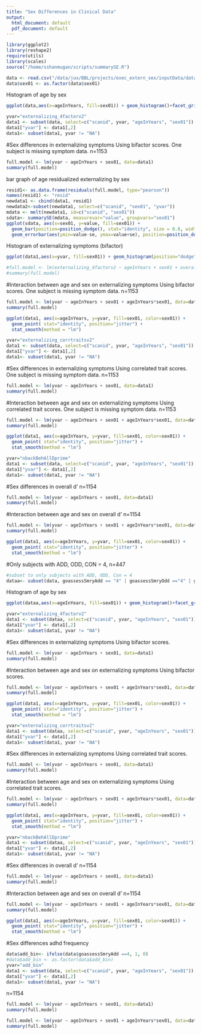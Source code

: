 ```yaml
---
title: "Sex Differences in Clinical Data"
output:
  html_document: default
  pdf_document: default
---
```


```r
library(ggplot2)
library(reshape2)
require(utils)
library(scales)
source("/home/sshanmugan/scripts/summarySE.R")
```


```r
data <- read.csv("/data/jux/BBL/projects/exec_extern_sex/inputData/data_agg/nback_n1154_from1601_20180827.csv")
data$sex01 <- as.factor(data$sex01)
```

Histogram of age by sex

```r
ggplot(data,aes(x=ageInYears, fill=sex01)) + geom_histogram()+facet_grid(~sex01)
```

```r

yvar="externalizing_4factorv2"
data1 <- subset(data, select=c("scanid", yvar, "ageInYears", "sex01"))
data1["yvar"] <- data1[,2]
data1<- subset(data1, yvar != "NA")
```

#Sex differences in externalizing symptoms 
Using bifactor scores. One subject is missing symptom data. n=1153
```r
full.model <- lm(yvar ~ ageInYears + sex01, data=data1)
summary(full.model)
```

bar graph of age residualized externalizing by sex
```r
resid1<- as.data.frame(residuals(full.model, type="pearson"))
names(resid1) <- "resid"
newdata1 <- cbind(data1, resid1)
newdata2<-subset(newdata1, select=c("scanid", "sex01", "yvar"))
mdata <- melt(newdata1, id=c("scanid", "sex01"))
sdata<- summarySE(mdata, measurevar="value", groupvars="sex01")
ggplot(sdata, aes(x=sex01, y=value, fill=sex01)) + 
  geom_bar(position=position_dodge(), stat="identity", size = 0.8, width=0.65) +
  geom_errorbar(aes(ymin=value-se, ymax=value+se), position=position_dodge(0.65), width=0.15, size=0.8)
```

Histogram of externalizing symptoms (bifactor)

```r
ggplot(data1,aes(x=yvar, fill=sex01)) + geom_histogram(position="dodge")
```

```r
#full.model <- lm(externalizing_4factorv2 ~ ageInYears + sex01 + overall_psychopathology_4factorv2, data=data1)
#summary(full.model)
```

#Interaction between age and sex on externalizing symptoms
Using bifactor scores. One subject is missing symptom data. n=1153
```r
full.model <- lm(yvar ~ ageInYears + sex01 + ageInYears*sex01, data=data1)
summary(full.model)

ggplot(data1, aes(x=ageInYears, y=yvar, fill=sex01, color=sex01)) +
  geom_point( stat="identity", position="jitter") +
  stat_smooth(method = "lm") 
```


##########################
```r

yvar="externalizing_corrtraitsv2"
data1 <- subset(data, select=c("scanid", yvar, "ageInYears", "sex01"))
data1["yvar"] <- data1[,2]
data1<- subset(data1, yvar != "NA")
```

#Sex differences in externalizing symptoms 
Using correlated trait scores. One subject is missing symptom data. n=1153
```r
full.model <- lm(yvar ~ ageInYears + sex01, data=data1)
summary(full.model)
```

#Interaction between age and sex on externalizing symptoms
Using correlated trait scores. One subject is missing symptom data. n=1153
```r
full.model <- lm(yvar ~ ageInYears + sex01 + ageInYears*sex01, data=data1)
summary(full.model)

ggplot(data1, aes(x=ageInYears, y=yvar, fill=sex01, color=sex01)) +
  geom_point( stat="identity", position="jitter") +
  stat_smooth(method = "lm") 
```

#############

```r
yvar="nbackBehAllDprime"
data1 <- subset(data, select=c("scanid", yvar, "ageInYears", "sex01"))
data1["yvar"] <- data1[,2]
data1<- subset(data1, yvar != "NA")
```

#Sex differences in overall d'
n=1154
```r
full.model <- lm(yvar ~ ageInYears + sex01, data=data1)
summary(full.model)
```

#Interaction between age and sex on overall d'
n=1154
```r
full.model <- lm(yvar ~ ageInYears + sex01 + ageInYears*sex01, data=data1)
summary(full.model)

ggplot(data1, aes(x=ageInYears, y=yvar, fill=sex01, color=sex01)) +
  geom_point( stat="identity", position="jitter") +
  stat_smooth(method = "lm") 
```













########################################
#Only subjects with ADD, ODD, CON = 4, n=447
```r
#subset to only subjects with ADD, ODD, Con = 4
dataa<- subset(data, goassessSmryAdd == "4" | goassessSmryOdd =="4" | goassessSmryCon =="4")
```

Histogram of age by sex

```r
ggplot(dataa,aes(x=ageInYears, fill=sex01)) + geom_histogram()+facet_grid(~sex01)
```

```r
yvar="externalizing_4factorv2"
data1 <- subset(dataa, select=c("scanid", yvar, "ageInYears", "sex01"))
data1["yvar"] <- data1[,2]
data1<- subset(data1, yvar != "NA")
```

#Sex differences in externalizing symptoms 
Using bifactor scores. 
```r
full.model <- lm(yvar ~ ageInYears + sex01, data=data1)
summary(full.model)
```

#Interaction between age and sex on externalizing symptoms
Using bifactor scores. 
```r
full.model <- lm(yvar ~ ageInYears + sex01 + ageInYears*sex01, data=data1)
summary(full.model)

ggplot(data1, aes(x=ageInYears, y=yvar, fill=sex01, color=sex01)) +
  geom_point( stat="identity", position="jitter") +
  stat_smooth(method = "lm") 
```

#########################
```r
yvar="externalizing_corrtraitsv2"
data1 <- subset(dataa, select=c("scanid", yvar, "ageInYears", "sex01"))
data1["yvar"] <- data1[,2]
data1<- subset(data1, yvar != "NA")
```

#Sex differences in externalizing symptoms 
Using correlated trait scores. 
```r
full.model <- lm(yvar ~ ageInYears + sex01, data=data1)
summary(full.model)
```

#Interaction between age and sex on externalizing symptoms
Using correlated trait scores. 
```r
full.model <- lm(yvar ~ ageInYears + sex01 + ageInYears*sex01, data=data1)
summary(full.model)

ggplot(data1, aes(x=ageInYears, y=yvar, fill=sex01, color=sex01)) +
  geom_point( stat="identity", position="jitter") +
  stat_smooth(method = "lm") 
```


#############

```r
yvar="nbackBehAllDprime"
data1 <- subset(dataa, select=c("scanid", yvar, "ageInYears", "sex01"))
data1["yvar"] <- data1[,2]
data1<- subset(data1, yvar != "NA")
```

#Sex differences in overall d'
n=1154
```r
full.model <- lm(yvar ~ ageInYears + sex01, data=data1)
summary(full.model)
```

#Interaction between age and sex on overall d'
n=1154
```r
full.model <- lm(yvar ~ ageInYears + sex01 + ageInYears*sex01, data=data1)
summary(full.model)

ggplot(data1, aes(x=ageInYears, y=yvar, fill=sex01, color=sex01)) +
  geom_point( stat="identity", position="jitter") +
  stat_smooth(method = "lm") 
```












##################

#Sex differences adhd frequency
```r
data$add_bin<- ifelse(data$goassessSmryAdd ==4, 1, 0)
#data$add_bin <- as.factor(data$add_bin)
yvar="add_bin"
data1 <- subset(data, select=c("scanid", yvar, "ageInYears", "sex01"))
data1["yvar"] <- data1[,2]
data1<- subset(data1, yvar != "NA")
```

n=1154
```r
full.model <- lm(yvar ~ ageInYears + sex01, data=data1)
summary(full.model)
```
```r
full.model <- lm(yvar ~ ageInYears + sex01 + ageInYears*sex01, data=data1)
summary(full.model)
 
```